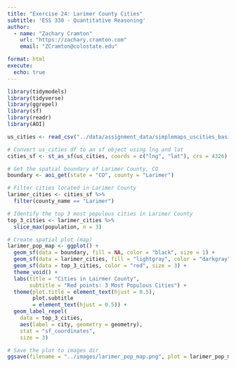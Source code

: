 ```yaml
---
title: "Exercise 24: Larimer County Cities"
subtitle: 'ESS 330 - Quantitative Reasoning'
author:
  - name: "Zachary Cramton"
    url: "https://zachary.cramton.com"
    email: "ZCramton@colostate.edu"

format: html
execute:
  echo: true
---
```


```r
library(tidymodels)
library(tidyverse)
library(ggrepel)
library(sf)
library(readr)
library(AOI)

us_cities <- read_csv("../data/assignment_data/simplemaps_uscities_basicv1.90/uscities.csv")
```
```r
# Convert us_cities df to an sf object using lng and lat
cities_sf <- st_as_sf(us_cities, coords = c("lng", "lat"), crs = 4326)

# Get the spatial boundary of Larimer County, CO
boundary <- aoi_get(state = "CO", county = "Larimer")

# Filter cities located in Larimer County
larimer_cities <- cities_sf %>% 
  filter(county_name == "Larimer")

# Identify the top 3 most populous cities in Larimer County
top_3_cities <- larimer_cities %>% 
  slice_max(population, n = 3)

# Create spatial plot (map)
larimer_pop_map <- ggplot() +
  geom_sf(data = boundary, fill = NA, color = "black", size = 1) +
  geom_sf(data = larimer_cities, fill = "lightgray", color = "darkgray") +
  geom_sf(data = top_3_cities, color = "red", size = 3) +
  theme_void() +
  labs(title = "Cities in Lairmer County",
       subtitle = "Red points: 3 Most Populous Cities") +
  theme(plot.title = element_text(hjust = 0.5),
        plot.subtitle
        = element_text(hjust = 0.5)) +
  geom_label_repel(
    data = top_3_cities, 
    aes(label = city, geometry = geometry), 
    stat = "sf_coordinates", 
    size = 3)

# Save the plot to images dir
ggsave(filename = "../images/larimer_pop_map.png", plot = larimer_pop_map, width = 8, height = 6, dpi = 600)
```


